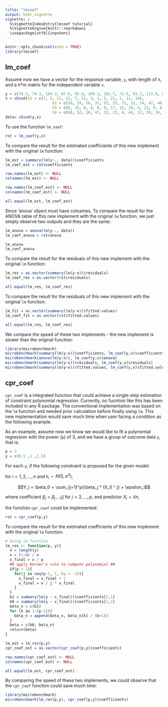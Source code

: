 ```yaml
---
title: "lmcoef"
output: html_vignette
vignette: >
  %\VigbetteIndexEntry{lmcoef tutorial}
  %\VignetteEngine{knitr::rmarkdown}
  \usepackage[utf8]{inputenc}
---
```


```r
knitr::opts_chunk$set(echo = TRUE)
library(lmcoef)
```

## lm_coef

Assume now we have a vector for the response variable, `y`, with length of n, and a n*m matrix for the independent variable `x`.

```r
y = c(78.5, 74.3, 104.3, 87.6, 95.9, 109.2, 102.7, 72.5, 93.1, 115.9, 83.8, 113.3, 109.4)
x = cbind(X1 = c(7, 1, 11, 11, 7, 11, 3, 1, 2, 21, 1, 11, 10), 
                     X2 = c(26, 29, 56, 31, 52, 55, 71, 31, 54, 47, 40, 66, 68), 
                     X3 = c(6, 15, 8, 8, 6, 9, 17, 22, 18, 4, 23, 9, 8), 
                     X4 = c(60, 52, 20, 47, 33, 22, 6, 44, 22, 26, 34, 12, 12))
data= cbind(y,x)
```

To use the function `lm_coef`:

```r
rst = lm_coef(y,x)
```

To compare the result for the estimated coefficients of this new implement with the original `lm` function:

```r
lm_est = summary(lm(y~., data))$coefficients
lm_coef_est = rst$coefficients

row.names(lm_est) <- NULL
colnames(lm_est) <- NULL

row.names(lm_coef_est) <- NULL
colnames(lm_coef_est) <- NULL

all.equal(lm_est, lm_coef_est)
```

Since 'anova' object must have colnames, To compare the result for the ANOVA table of this new implement with the original `lm` function, we just simply observe two outputs and they are the same:

```r
lm_anova = anova(lm(y~., data))
lm_coef_anova = rst$anova

lm_anova
lm_coef_anova
```

To compare the result for the residuals of this new implement with the original `lm` function:

```r
lm_res = as.vector(summary(lm(y~x))$residuals)
lm_coef_res = as.vector(rst$residuals)

all.equal(lm_res, lm_coef_res)
```

To compare the result for the residuals of this new implement with the original `lm` function:

```r
lm_fit = as.vector(summary(lm(y~x))$fitted.values)
lm_coef_fit = as.vector(rst$fitted.values)

all.equal(lm_res, lm_coef_res)
```

We compare the speed of these two implements - the new implement is slower than the original function:

```r
library(microbenchmark)
microbenchmark(summary(lm(y~x))$coefficients, lm_coef(y,x)$coefficients)
microbenchmark(anova(lm(y~x)), lm_coef(y,x)$anova)
microbenchmark(summary(lm(y~x))$residuals, lm_coef(y,x)$residuals)
microbenchmark(summary(lm(y~x))$fitted.values, lm_coef(y,x)$fitted.values)
```

## cpr_coef

`cpr_coef` is a integrated function that could achieve a single-step estimation of constraint polynomial regression. Currently, no fucntion like this has been included in any R package. The conventional implementation was based on the `lm` function and needed prior calculation before finally using `lm`. This new implementation would save much time when user facing a condition as the following example.

As an example, assume now we know we would like to fit a polynomial regression with the power (`p`) of 3, and we have a group of outcome data `y`, that is:

```r
p = 3
y = c(0.5 ,1 ,1.5)
```

For each `y`, if the following constraint is proposed for the given model:

for $i = 1,2,...,n$ and $\epsilon_i \sim N(0,\sigma^2)$, 

$$Y_i = \beta_0 + \sum_{j=1}^p{\beta_j * (X_i) ^ j} + \epsilon_i$$ 

where coefficient $\beta_j = \beta_{j-1} / j$ for $j = 2,...,p$, and predictor $X_i = i / n$,

the function `cpr_coef` could be implemented:

```r
rst = cpr_coef(p,y)
```

To compare the result for the estimated coefficients of this new implement with the original `lm` function:

```r
# Using lm function
lm_res <- function(p, y){
  n = length(y)
  x = (1:n) / n
  x_final = x / p
  ## apply Horner's rule to compute polynomial ##
  if(p > 1){
    for(j in seq(p-1, 1, by = -1)){
      x_final = x_final + 1
      x_final = x / j * x_final
    }
  }
  b1 = summary(lm(y ~ x_final))$coefficients[2,1]
  b0 = summary(lm(y ~ x_final))$coefficients[1,1]
  beta_n = c(b1)
  for (k in 1:(p-1)){
    beta_n = append(beta_n, beta_n[k] / (k+1))
  }
  beta = c(b0, beta_n)
  return(beta)
}

lm_est = lm_res(p,y)
cpr_coef_est = as.vector(cpr_coef(p,y)$coefficients)

row.names(cpr_coef_est) <- NULL
colnames(cpr_coef_est) <- NULL

all.equal(lm_est, cpr_coef_est)
```

By comparing the speed of these two implements, we could observe that the `cpr_coef` function could save much time: 

```r
library(microbenchmark)
microbenchmark(lm_res(p,y), cpr_coef(p,y)$coefficients)
```
